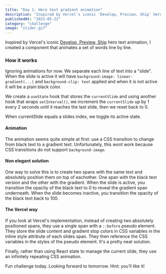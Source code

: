 ```yaml
---
title: "Day 1: Hero text gradient animation"
description: "Inspired by Vercel's iconic 'Develop, Preview, Ship' hero text animation, I created a component that animates a set of words line by line."
publishedAt: "2021-05-22"
category: "challenge"
image: "slider.gif"
---
```


Inspired by Vercel's iconic [Develop, Preview, Ship](https://vercel.com/home) hero text animation, I created a component that animates a set of words line by line.


<Playground>
  <span className="text-4xl font-extrabold leading-snug md:text-8xl">
    <TextSlider slides={["Thirty Day", "Front-End", "Challenge"]} />
  </span>
</Playground>

### How it works

Ignoring animations for now. We separate each line of text into a "slide". When the slide is active it will have `background-image: linear-gradient(...)` and `background-clip: text` applied and when it is not active it will be a plain black color.

We create a `useState` hook that stores the `currentSlide` and using another hook that wraps `setInterval()`, we increment the `currentSlide` up by 1 every 2 seconds until it reaches the last slide, then we reset back to 0.

When currentSlide equals a slides index, we toggle its active state.

#### Animation

The animation seems quite simple at first: use a CSS transition to change from black text to a gradient text. Unfortunately, this wont work because CSS transitions do not support `background-image`.

#### Non elegant solution

One way to solve this is to create two spans with the same text and absolutely position them on top of eachother. One span with the black text version and the other with the gradient. When the slide is active, you transition the opacity of the black text to 0 to reveal the gradient span underneath. When the slide becomes inactive, you transition the opacity of the black text back to 100.

#### The Vercel way

If you look at Vercel's implementation, instead of creating two absolutely positioned spans, they use a single span with a `::before` pseudo element. They store the slide content and gradient stop colors in CSS variables in the inline style attribute of each slides span. They then reference the CSS variables in the styles of the pseudo element. It's a pretty neat solution.

Finally, rather than using React state to manage the current slide, they use an infinitely repeating CSS animation.

Fun challenge today. Looking forward to tomorrow. Hint: you’ll like it!
